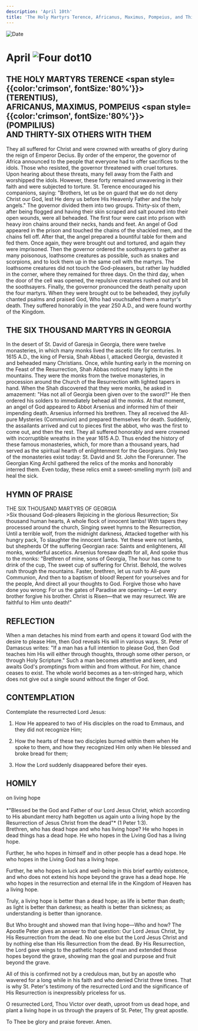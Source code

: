 ```yaml
---
description: 'April 10th'
title: 'The Holy Martyrs Terence, Africanus, Maximus, Pompeius, and Thirty-Six Others with Them, the Six Thousand Martyrs in Georgia'
---
```


<RunningHead />
<Image src="/title-imprint.png" height={68} width={50} alt="Date" className="title-imprint"/>

# <div id="date">April <Image className="four-dot" src="/four-dot.png" height={15} width={15} alt="Four dot" />10</div>

## THE HOLY MARTYRS TERENCE <span style={{color:'crimson', fontSize:'80%'}}>(TERENTIUS)</span>,<br />AFRICANUS, MAXIMUS, POMPEIUS <span style={{color:'crimson', fontSize:'80%'}}>(POMPILIUS)</span><br />AND THIRTY-SIX OTHERS WITH THEM

They all suffered for Christ and were crowned with wreaths of glory during the reign of Emperor Decius. By order of the emperor, the governor of Africa announced to the people that everyone had to offer sacrifices to the idols. Those who resisted, the governor threatened with cruel tortures. Upon hearing about these threats, many fell away from the Faith and worshipped the idols. However, these forty remained unwavering in their faith and were subjected to torture. St. Terence encouraged his companions, saying: "Brothers, let us be on guard that we do not deny Christ our God, lest He deny us before His Heavenly Father and the holy angels." The governor divided them into two groups. Thirty-six of them, after being flogged and having their skin scraped and salt poured into their open wounds, were all beheaded. The first four were cast into prison with heavy iron chains around their necks, hands and feet. An angel of God appeared in the prison and touched the chains of the shackled men, and the chains fell off. After that, the angel prepared a bountiful table for them and fed them. Once again, they were brought out and tortured, and again they were imprisoned. Then the governor ordered the soothsayers to gather as many poisonous, loathsome creatures as possible, such as snakes and scorpions, and to lock them up in the same cell with the martyrs. The loathsome creatures did not touch the God-pleasers, but rather lay huddled in the corner, where they remained for three days. On the third day, when the door of the cell was opened, the repulsive creatures rushed out and bit the soothsayers. Finally, the governor pronounced the death penalty upon the four martyrs. When they were brought out to be beheaded, they joyfully chanted psalms and praised God, Who had vouchsafed them a martyr's death. They suffered honorably in the year 250 A.D., and were found worthy of the Kingdom.

## THE SIX THOUSAND MARTYRS IN GEORGIA

In the desert of St. David of Garesja in Georgia, there were twelve monasteries, in which many monks lived the ascetic life for centuries. In 1615 A.D., the king of Persia, Shah Abbas I, attacked Georgia, devasted it and beheaded many Christians. Once, while hunting early in the morning on the Feast of the Resurrection, Shah Abbas noticed many lights in the mountains. They were the monks from the twelve monasteries, in procession around the Church of the Resurrection with lighted tapers in hand. When the Shah discovered that they were monks, he asked in amazement: "Has not all of Georgia been given over to the sword?" He then ordered his solders to immediately behead all the monks. At that moment, an angel of God appeared to Abbot Arsenius and informed him of their impending death. Arsenius informed his brethren. They all received the All-pure Mysteries (Communion) and prepared themselves for death. Suddenly, the assailants arrived and cut to pieces first the abbot, who was the first to come out, and then the rest. They all suffered honorably and were crowned with incorruptible wreaths in the year 1615 A.D. Thus ended the history of these famous monasteries, which, for more than a thousand years, had served as the spiritual hearth of enlightenment for the Georgians. Only two of the monasteries exist today: St. David and St. John the Forerunner. The Georgian King Archil gathered the relics of the monks and honorably interred them. Even today, these relics emit a sweet-smelling myrrh (oil) and heal the sick.


## HYMN OF PRAISE
<div style={{textAlign:'center', color:'crimson', fontWeight:'bold'}}>
THE SIX THOUSAND MARTYRS OF GEORGIA
</div>
>Six thousand God-pleasers  
Rejoicing in the glorious Resurrection;  
Six thousand human hearts,  
A whole flock of innocent lambs!  
With tapers they processed around the church,  
Singing sweet hymns to the Resurrection,  
Until a terrible wolf, from the midnight darkness,  
Attacked together with his hungry pack,  
To slaughter the innocent lambs.  
Yet these were not lambs, but shepherds  
Of the suffering Georgian race:  
Saints and enlighteners,  
All monks, wonderful ascetics.  
Arsenius foresaw death for all,  
And spoke thus to the monks:  
"Brethren of mine, sons of Georgia,  
The hour has come to drink of the cup,  
The sweet cup of suffering for Christ.  
Behold, the wolves rush through the mountains.  
Faster, brethren, let us rush to All-pure Communion,  
And then to a baptism of blood!  
Repent for yourselves and for the people,  
And direct all your thoughts to God.  
Forgive those who have done you wrong:  
For us the gates of Paradise are opening—  
Let every brother forgive his brother.  
Christ is Risen—that we may resurrect.  
We are faithful to Him unto death!"  


## REFLECTION

When a man detaches his mind from earth and opens it toward God with the desire to please Him, then God reveals His will in various ways. St. Peter of Damascus writes: "If a man has a full intention to please God, then God teaches him His will either through thoughts, through some other person, or through Holy Scripture." Such a man becomes attentive and keen, and awaits God's promptings from within and from without. For him, chance ceases to exist. The whole world becomes as a ten-stringed harp, which does not give out a single sound without the finger of God.


## CONTEMPLATION

Contemplate the resurrected Lord Jesus:

1. How He appeared to two of His disciples on the road to Emmaus, and they did not recognize Him;

2. How the hearts of these two disciples burned within them when He spoke to them, and how they recognized Him only when He blessed and broke bread for them;

3. How the Lord suddenly disappeared before their eyes.


## HOMILY
<div style={{textAlign:'center', color:'crimson', fontWeight:'bold'}}>
on living hope
</div><br />
<div style={{textAlign:'right'}}>
*"Blessed be the God and Father of our Lord Jesus Christ, which according to His abundant mercy hath begotten us again unto a living hope by the Resurrection of Jesus Christ from the dead"* (1 Peter 1:3).
</div>
Brethren, who has dead hope and who has living hope? He who hopes in dead things has a dead hope. He who hopes in the Living God has a living hope.

Further, he who hopes in himself and in other people has a dead hope. He who hopes in the Living God has a living hope.

Further, he who hopes in luck and well-being in this brief earthly existence, and who does not extend his hope beyond the grave has a dead hope. He who hopes in the resurrection and eternal life in the Kingdom of Heaven has a living hope.

Truly, a living hope is better than a dead hope; as life is better than death; as light is better than darkness; as health is better than sickness; as understanding is better than ignorance.

But Who brought and showed man that living hope—Who and how? The Apostle Peter gives an answer to that question: Our Lord Jesus Christ, by His Resurrection from the dead. No one else but the Lord Jesus Christ and by nothing else than His Resurrection from the dead. By His Resurrection, the Lord gave wings to the pathetic hopes of man and extended those hopes beyond the grave, showing man the goal and purpose and fruit beyond the grave.

All of this is confirmed not by a credulous man, but by an apostle who wavered for a long while in his faith and who denied Christ three times. That is why St. Peter's testimony of the resurrected Lord and the significance of His Resurrection is inexpressibly priceless for us.

O resurrected Lord, Thou Victor over death, uproot from us dead hope, and plant a living hope in us through the prayers of St. Peter, Thy great apostle.

To Thee be glory and praise forever. Amen.